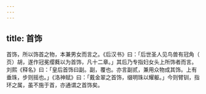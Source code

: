 ```yaml
---
---
---
```

title: 首饰
---



首饰，所以饰首之物，本兼男女而言之。《后汉书》曰：「后世圣人见鸟兽有冠角（　页）胡，遂作冠冕缨蕤以为首饰，凡十二章。」其后乃专指妇女头上所饰者而言。刘熙《释名》曰：「皇后首饰曰副。副，覆也。亦言副贰，兼用众物成其饰。上有垂珠，步则摇也。」《洛神赋》曰：「戴金翠之首饰，缀明珠以耀躯。」今则臂钏，指环之属，虽不施于首，亦通谓之首饰矣。
